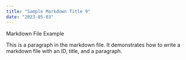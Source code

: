 ```yaml
---
title: "Sample Markdown Title 9"
date: "2023-05-03"
---
```


Markdown File Example

This is a paragraph in the markdown file. It demonstrates how to write a markdown file with an ID, title, and a paragraph.
